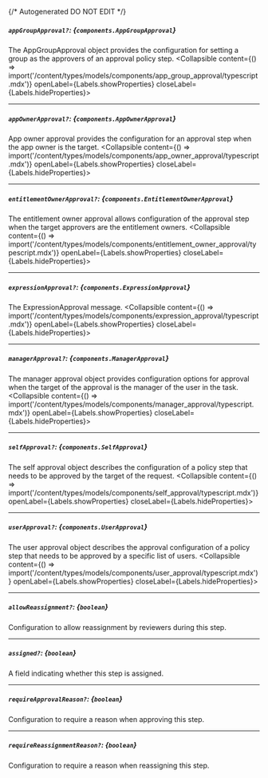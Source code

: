 {/* Autogenerated DO NOT EDIT  */}

##### `appGroupApproval?`: *{`components.AppGroupApproval`}*
The AppGroupApproval object provides the configuration for setting a group as the approvers of an approval policy step.
<Collapsible content={() => import('/content/types/models/components/app_group_approval/typescript.mdx')} openLabel={Labels.showProperties} closeLabel={Labels.hideProperties}>
</Collapsible>

---
##### `appOwnerApproval?`: *{`components.AppOwnerApproval`}*
App owner approval provides the configuration for an approval step when the app owner is the target.
<Collapsible content={() => import('/content/types/models/components/app_owner_approval/typescript.mdx')} openLabel={Labels.showProperties} closeLabel={Labels.hideProperties}>
</Collapsible>

---
##### `entitlementOwnerApproval?`: *{`components.EntitlementOwnerApproval`}*
The entitlement owner approval allows configuration of the approval step when the target approvers are the entitlement owners.
<Collapsible content={() => import('/content/types/models/components/entitlement_owner_approval/typescript.mdx')} openLabel={Labels.showProperties} closeLabel={Labels.hideProperties}>
</Collapsible>

---
##### `expressionApproval?`: *{`components.ExpressionApproval`}*
The ExpressionApproval message.
<Collapsible content={() => import('/content/types/models/components/expression_approval/typescript.mdx')} openLabel={Labels.showProperties} closeLabel={Labels.hideProperties}>
</Collapsible>

---
##### `managerApproval?`: *{`components.ManagerApproval`}*
The manager approval object provides configuration options for approval when the target of the approval is the manager of the user in the task.
<Collapsible content={() => import('/content/types/models/components/manager_approval/typescript.mdx')} openLabel={Labels.showProperties} closeLabel={Labels.hideProperties}>
</Collapsible>

---
##### `selfApproval?`: *{`components.SelfApproval`}*
The self approval object describes the configuration of a policy step that needs to be approved by the target of the request.
<Collapsible content={() => import('/content/types/models/components/self_approval/typescript.mdx')} openLabel={Labels.showProperties} closeLabel={Labels.hideProperties}>
</Collapsible>

---
##### `userApproval?`: *{`components.UserApproval`}*
The user approval object describes the approval configuration of a policy step that needs to be approved by a specific list of users.
<Collapsible content={() => import('/content/types/models/components/user_approval/typescript.mdx')} openLabel={Labels.showProperties} closeLabel={Labels.hideProperties}>
</Collapsible>

---
##### `allowReassignment?`: *{`boolean`}*
Configuration to allow reassignment by reviewers during this step.

---
##### `assigned?`: *{`boolean`}*
A field indicating whether this step is assigned.

---
##### `requireApprovalReason?`: *{`boolean`}*
Configuration to require a reason when approving this step.

---
##### `requireReassignmentReason?`: *{`boolean`}*
Configuration to require a reason when reassigning this step.


